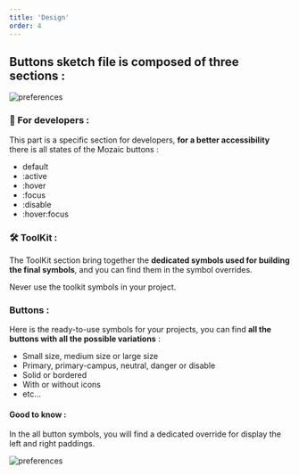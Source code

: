 ```yaml
---
title: 'Design'
order: 4
---
```


## Buttons sketch file is composed of three sections :

![preferences](buttons--sketch-menu.png)

### 👾 For developers :

This part is a specific section for developers, **for a better accessibility** there is all states of the Mozaic buttons :

- default
- :active
- :hover
- :focus
- :disable
- :hover:focus

### 🛠 ToolKit :

The ToolKit section bring together the **dedicated symbols used for building the final symbols**, and you can find them in the symbol overrides.
<br />

<Hint type="dont">
  <HintItem dont>
  Never use the toolkit symbols in your project.
  </HintItem>
</Hint>

### Buttons :

Here is the ready-to-use symbols for your projects, you can find **all the buttons with all the possible variations** :

- Small size, medium size or large size
- Primary, primary-campus, neutral, danger or disable
- Solid or bordered
- With or without icons
- etc...

#### Good to know :

In the all button symbols, you will find a dedicated override for display the left and right paddings.

![preferences](show-padding.png)
